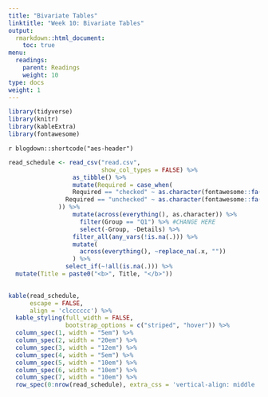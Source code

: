 ```yaml
---
title: "Bivariate Tables"
linktitle: "Week 10: Bivariate Tables"
output:
  rmarkdown::html_document:
    toc: true
menu:
  readings:
    parent: Readings
    weight: 10
type: docs
weight: 1
---
```


```r
library(tidyverse)
library(knitr)
library(kableExtra)
library(fontawesome)
```

`r blogdown::shortcode("aes-header")`


```r

read_schedule <- read_csv("read.csv",
                          show_col_types = FALSE) %>% 
                  as_tibble() %>%
                  mutate(Required = case_when(
                  Required == "checked" ~ as.character(fontawesome::fa("circle-check", fill = "#428bca", height = "15px")),
                Required == "unchecked" ~ as.character(fontawesome::fa("circle-xmark", fill = "#d9534f", height = "15px"))
              )) %>%
                  mutate(across(everything(), as.character)) %>%
                    filter(Group == "Q1") %>% #CHANGE HERE
                    select(-Group, -Details) %>%
                  filter_all(any_vars(!is.na(.))) %>% 
                  mutate(
                    across(everything(), ~replace_na(.x, ""))
                  ) %>%
                select_if(~!all(is.na(.))) %>%
  mutate(Title = paste0("<b>", Title, "</b>"))
  
```

```r
kable(read_schedule, 
      escape = FALSE,
      align = 'clcccccc') %>%
  kable_styling(full_width = FALSE,
                bootstrap_options = c("striped", "hover")) %>%
  column_spec(1, width = "5em") %>%
  column_spec(2, width = "20em") %>%
  column_spec(3, width = "12em") %>%
  column_spec(4, width = "5em") %>%
  column_spec(5, width = "10em") %>%
  column_spec(6, width = "10em") %>%
  column_spec(7, width = "10em") %>%
  row_spec(0:nrow(read_schedule), extra_css = 'vertical-align: middle !important;', background = "#212121", color = "#ffffff")
```

